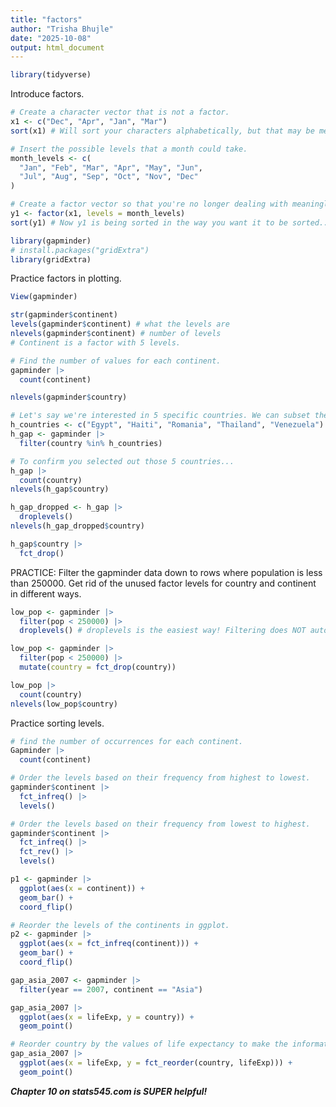 ```yaml
---
title: "factors"
author: "Trisha Bhujle"
date: "2025-10-08"
output: html_document
---
```


```r
library(tidyverse)
```

Introduce factors.
```r
# Create a character vector that is not a factor.
x1 <- c("Dec", "Apr", "Jan", "Mar")
sort(x1) # Will sort your characters alphabetically, but that may be meaningless

# Insert the possible levels that a month could take.
month_levels <- c(
  "Jan", "Feb", "Mar", "Apr", "May", "Jun",
  "Jul", "Aug", "Sep", "Oct", "Nov", "Dec"
)

# Create a factor vector so that you're no longer dealing with meaningless characters.
y1 <- factor(x1, levels = month_levels)
sort(y1) # Now y1 is being sorted in the way you want it to be sorted...by ORDER of the months!
```


```r
library(gapminder)
# install.packages("gridExtra")
library(gridExtra)
```

Practice factors in plotting.
```r
View(gapminder)

str(gapminder$continent)
levels(gapminder$continent) # what the levels are
nlevels(gapminder$continent) # number of levels
# Continent is a factor with 5 levels.

# Find the number of values for each continent.
gapminder |>
  count(continent)

nlevels(gapminder$country)

# Let's say we're interested in 5 specific countries. We can subset the gapminder dataframe to only include data for these countries.
h_countries <- c("Egypt", "Haiti", "Romania", "Thailand", "Venezuela")
h_gap <- gapminder |>
  filter(country %in% h_countries)

# To confirm you selected out those 5 countries...
h_gap |>
  count(country)
nlevels(h_gap$country)

h_gap_dropped <- h_gap |>
  droplevels()
nlevels(h_gap_dropped$country)

h_gap$country |>
  fct_drop()
```

PRACTICE: Filter the gapminder data down to rows where population is less than 250000. Get rid of the unused factor levels for country and continent in different ways.
```r
low_pop <- gapminder |>
  filter(pop < 250000) |>
  droplevels() # droplevels is the easiest way! Filtering does NOT automatically drop the remaining levels!

low_pop <- gapminder |>
  filter(pop < 250000) |>
  mutate(country = fct_drop(country))

low_pop |>
  count(country)
nlevels(low_pop$country)
```


Practice sorting levels.
```r
# find the number of occurrences for each continent. 
Gapminder |>
  count(continent)

# Order the levels based on their frequency from highest to lowest.
gapminder$continent |>
  fct_infreq() |>
  levels()

# Order the levels based on their frequency from lowest to highest.
gapminder$continent |>
  fct_infreq() |>
  fct_rev() |>
  levels()

p1 <- gapminder |>
  ggplot(aes(x = continent)) + 
  geom_bar() + 
  coord_flip()

# Reorder the levels of the continents in ggplot.
p2 <- gapminder |>
  ggplot(aes(x = fct_infreq(continent))) + 
  geom_bar() + 
  coord_flip()

gap_asia_2007 <- gapminder |>
  filter(year == 2007, continent == "Asia")

gap_asia_2007 |>
  ggplot(aes(x = lifeExp, y = country)) + 
  geom_point()

# Reorder country by the values of life expectancy to make the information more meaningful..
gap_asia_2007 |>
  ggplot(aes(x = lifeExp, y = fct_reorder(country, lifeExp))) + 
  geom_point()
```

***Chapter 10 on stats545.com is SUPER helpful!***

